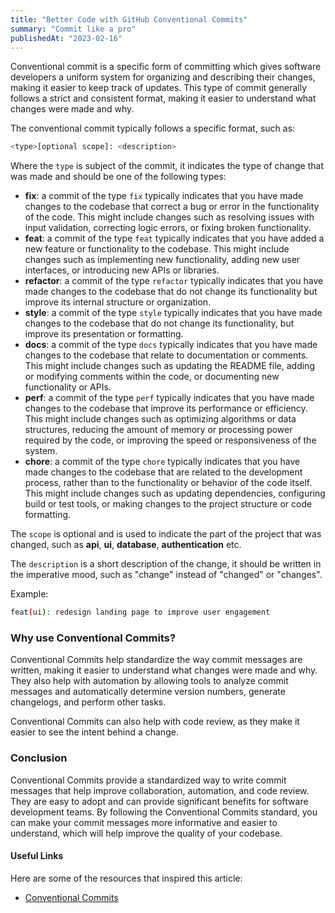 ```yaml
---
title: "Better Code with GitHub Conventional Commits"
summary: "Commit like a pro"
publishedAt: "2023-02-16"
---
```


Conventional commit is a specific form of committing which gives software developers a uniform system for organizing and describing their changes, making it easier to keep track of updates.
This type of commit generally follows a strict and consistent format, making it easier to understand what changes were made and why.

The conventional commit typically follows a specific format, such as:

```sh title="terminal"
<type>[optional scope]: <description>
```

Where the `type` is subject of the commit, it indicates the type of change that was made and should be one of the following types:

- **fix**: a commit of the type `fix` typically indicates that you have made changes to the codebase that correct a bug or error in the functionality of the code. This might include changes such as resolving issues with input validation, correcting logic errors, or fixing broken functionality.
- **feat**: a commit of the type `feat` typically indicates that you have added a new feature or functionality to the codebase. This might include changes such as implementing new functionality, adding new user interfaces, or introducing new APIs or libraries.
- **refactor**: a commit of the type `refactor` typically indicates that you have made changes to the codebase that do not change its functionality but improve its internal structure or organization.
- **style**: a commit of the type `style` typically indicates that you have made changes to the codebase that do not change its functionality, but improve its presentation or formatting.
- **docs**: a commit of the type `docs` typically indicates that you have made changes to the codebase that relate to documentation or comments. This might include changes such as updating the README file, adding or modifying comments within the code, or documenting new functionality or APIs.
- **perf**: a commit of the type `perf` typically indicates that you have made changes to the codebase that improve its performance or efficiency. This might include changes such as optimizing algorithms or data structures, reducing the amount of memory or processing power required by the code, or improving the speed or responsiveness of the system.
- **chore**: a commit of the type `chore` typically indicates that you have made changes to the codebase that are related to the development process, rather than to the functionality or behavior of the code itself. This might include changes such as updating dependencies, configuring build or test tools, or making changes to the project structure or code formatting.

The `scope` is optional and is used to indicate the part of the project that was changed, such as **api**, **ui**, **database**, **authentication** etc.

The `description` is a short description of the change, it should be written in the imperative mood, such as "change" instead of "changed" or "changes".

Example:

```sh title="terminal"
feat(ui): redesign landing page to improve user engagement
```

### Why use Conventional Commits?

Conventional Commits help standardize the way commit messages are written, making it easier to understand what changes were made and why. They also help with automation by allowing tools to analyze commit messages and automatically determine version numbers, generate changelogs, and perform other tasks. 

Conventional Commits can also help with code review, as they make it easier to see the intent behind a change.

### Conclusion

Conventional Commits provide a standardized way to write commit messages that help improve collaboration, automation, and code review. They are easy to adopt and can provide significant benefits for software development teams. By following the Conventional Commits standard, you can make your commit messages more informative and easier to understand, which will help improve the quality of your codebase.

#### Useful Links

Here are some of the resources that inspired this article:
- [Conventional Commits](https://www.conventionalcommits.org/en/v1.0.0/)